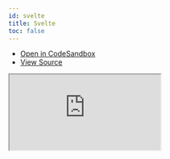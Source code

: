 ```yaml
---
id: svelte
title: Svelte
toc: false
---
```


- [Open in CodeSandbox](https://codesandbox.io/s/github/everfund/dev-docs/tree/main/examples/svelte)
- [View Source](https://github.com/everfund/dev-docs/tree/main/examples/svelte)

<iframe
  src="https://codesandbox.io/embed/github/everfund/dev-docs/tree/main/examples/svelte?autoresize=1&fontsize=14&theme=dark"
  title="Everdfund/sdk: Svelte"
  sandbox="allow-forms allow-modals allow-popups allow-presentation allow-same-origin allow-scripts"
  style={{
    width: "100%",
    height: "80vh",
    border: "0",
    borderRadius: 8,
    overflow: "hidden",
    position: "static",
    zIndex: 0,
  }}
></iframe>
